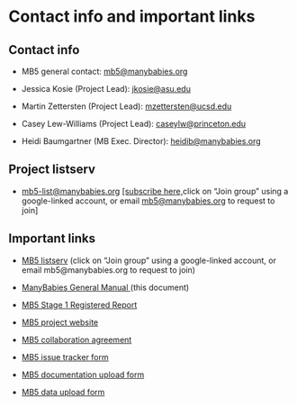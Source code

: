 # Contact info and important links {.unnumbered} 

## Contact info {.unnumbered}

-   MB5 general contact: [mb5\@manybabies.org](mailto:mb5@manybabies.org)

-   Jessica Kosie (Project Lead): [jkosie\@asu.edu](mailto:jkosie@asu.edu)

-   Martin Zettersten (Project Lead): [mzettersten\@ucsd.edu](mailto:mzettersten@ucsd.edu)

-   Casey Lew-Williams (Project Lead): [caseylw\@princeton.edu](mailto:caseylw@princeton.edu)

-   Heidi Baumgartner (MB Exec. Director): [heidib\@manybabies.org](mailto:heidib@manybabies.org)

## Project listserv {.unnumbered}

-   [mb5-list\@manybabies.org](mailto:mb5-list@manybabies.org) [\[subscribe here,](https://groups.google.com/a/manybabies.org/g/mb5-list)click on "Join group" using a google-linked account, or email [mb5\@manybabies.org](mailto:mb5@manybabies.org) to request to join[\]](https://groups.google.com/a/manybabies.org/g/mb5-list)

## Important links {.unnumbered}

-   <a href="https://groups.google.com/a/manybabies.org/g/mb5-list" target="_blank">MB5 listserv</a> (click on "Join group" using a google-linked account, or email mb5\@manybabies.org to request to join)

-   <a href="https://manybabies.org/mb5-manual" target="_blank">ManyBabies General Manual </a> (this document)

-   <a href="https://doi.org/10.31234/osf.io/ck3vd" target="_blank">MB5 Stage 1 Registered Report</a>

-   <a href="https://manybabies.org/MB5/" target="_blank">MB5 project website</a>

-   <a href="https://docs.google.com/document/d/1vbTDmH6euda5pJN4uyds3zsnQ1DXrW9wpHogwC-5TSk/edit?usp=sharing" target="_blank">MB5 collaboration agreement</a>

-   <a href="https://docs.google.com/forms/d/e/1FAIpQLSfXoKjJo3XgGuXCLhWhzEDz0UrJ7tmio-70SoS24g4vqc4Utg/viewform?usp=sf_link" target="_blank">MB5 issue tracker form</a>

-   <a href="https://docs.google.com/forms/d/e/1FAIpQLScunCYwrJApObng6xVV_lN4CUrcLrsrAKmiBmia67vPc9jNTA/viewform?usp=sf_link" target="_blank">MB5 documentation upload form </a>

-   <a href="https://docs.google.com/forms/d/e/1FAIpQLSeydFOC2LviKVBhHEpExH5SEJsqH0705pxH8gwHsPDN13Qk6Q/viewform?usp=sf_link" target="_blank">MB5 data upload form</a>
